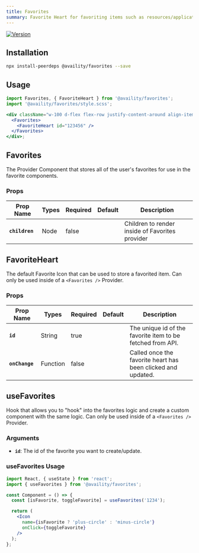 ```yaml
---
title: Favorites
summary: Favorite Heart for favoriting items such as resources/applications etc.
---
```


[![Version](https://img.shields.io/npm/v/@availity/favorites.svg?style=for-the-badge)](https://www.npmjs.com/package/@availity/favorites)

## Installation

```bash
npx install-peerdeps @availity/favorites --save
```

## Usage


```jsx live=true
import Favorites, { FavoriteHeart } from '@availity/favorites';
import '@availity/favorites/style.scss';

<div className="w-100 d-flex flex-row justify-content-around align-items-center">
  <Favorites>
    <FavoriteHeart id="123456" />
  </Favorites>
</div>;
```

## Favorites

The Provider Component that stores all of the user's favorites for use in the favorite components.

### Props

| Prop Name      | Types | Required | Default | Description                                     |
| -------------- | ----- | -------- | ------- | ----------------------------------------------- |
| **`children`** | Node  | false    |         | Children to render inside of Favorites provider |

## FavoriteHeart

The default Favorite Icon that can be used to store a favorited item. Can only be used inside of a `<Favorites />` Provider.

### Props

| Prop Name      | Types    | Required | Default | Description                                                  |
| -------------- | -------- | -------- | ------- | ------------------------------------------------------------ |
| **`id`**       | String   | true     |         | The unique id of the favorite item to be fetched from API.   |
| **`onChange`** | Function | false    |         | Called once the favorite heart has been clicked and updated. |

## useFavorites

Hook that allows you to "hook" into the favorites logic and create a custom component with the same logic. Can only be used inside of a `<Favorites />` Provider.

### Arguments

- **`id`**: The id of the favorite you want to create/update.

### useFavorites Usage

```jsx
import React, { useState } from 'react';
import { useFavorites } from '@availity/favorites';

const Component = () => {
  const [isFavorite, toggleFavorite] = useFavorites('1234');

  return (
    <Icon
      name={isFavorite ? 'plus-circle' : 'minus-circle'}
      onClick={toggleFavorite}
    />
  );
};
```
